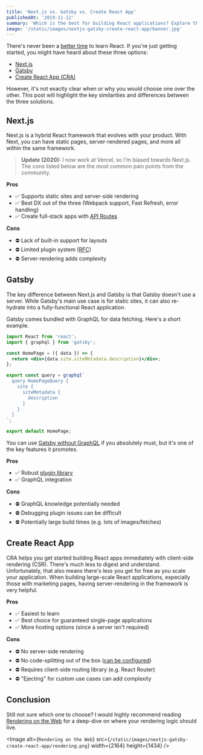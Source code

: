 ```yaml
---
title: 'Next.js vs. Gatsby vs. Create React App'
publishedAt: '2019-11-12'
summary: 'Which is the best for building React applications? Explore the pros and cons for all three options to make the right choice.'
image: '/static/images/nextjs-gatsby-create-react-app/banner.jpg'
---
```


There's never been a [better time](/blog/learn-nextjs) to learn React.
If you're just getting started, you might have heard about these three options:

- [Next.js](https://nextjs.org)
- [Gatsby](https://www.gatsbyjs.org/)
- [Create React App (CRA)](https://create-react-app.dev/)

However, it's not exactly clear when or why you would choose one over the other.
This post will highlight the key similarities and differences between the three solutions.

## Next.js

Next.js is a hybrid React framework that evolves with your product.
With Next, you can have static pages, server-rendered pages, and more all within the same framework.

> **Update (2020):** I now work at Vercel, so I'm biased towards Next.js. The cons listed below are the
> most common pain points from the community.

**Pros**

- ✅ Supports static sites and server-side rendering
- ✅ Best DX out of the three (Webpack support, Fast Refresh, error handling)
- ✅ Create full-stack apps with [API Routes](https://nextjs.org/docs/api-routes/introduction)

**Cons**

- ⛔️ Lack of built-in support for layouts
- ⛔️ Limited plugin system ([RFC](https://github.com/vercel/next.js/issues/9133))
- ⛔️ Server-rendering adds complexity

## Gatsby

The key difference between Next.js and Gatsby is that Gatsby doesn't use a server.
While Gatsby's main use case is for static sites, it can also re-hydrate into a fully-functional React application.

Gatsby comes bundled with GraphQL for data fetching. Here's a short example.

```jsx
import React from 'react';
import { graphql } from 'gatsby';

const HomePage = ({ data }) => {
  return <div>{data.site.siteMetadata.description}</div>;
};

export const query = graphql`
  query HomePageQuery {
    site {
      siteMetadata {
        description
      }
    }
  }
`;

export default HomePage;
```

You can use [Gatsby without GraphQL](https://www.gatsbyjs.org/docs/using-gatsby-without-graphql/) if you absolutely must, but it's one of the key features it promotes.

**Pros**

- ✅ Robust [plugin library](https://www.gatsbyjs.org/plugins/)
- ✅ GraphQL integration

**Cons**

- ⛔️ GraphQL knowledge potentially needed
- ⛔️ Debugging plugin issues can be difficult
- ⛔️ Potentially large build times (e.g. lots of images/fetches)

## Create React App

CRA helps you get started building React apps immediately with client-side rendering (CSR). There's much less to digest and understand.
Unfortunately, that also means there's less you get for free as you scale your application. When building large-scale React applications,
especially those with marketing pages, having server-rendering in the framework is very helpful.

**Pros**

- ✅ Easiest to learn
- ✅ Best choice for guaranteed single-page applications
- ✅ More hosting options (since a server isn't required)

**Cons**

- ⛔️ No server-side rendering
- ⛔️ No code-splitting out of the box ([can be configured](https://create-react-app.dev/docs/code-splitting/))
- ⛔️ Requires client-side routing library (e.g. React Router)
- ⛔️ "Ejecting" for custom use cases can add complexity

## Conclusion

Still not sure which one to choose? I would highly recommend reading [Rendering on the Web](https://developers.google.com/web/updates/2019/02/rendering-on-the-web) for a deep-dive on where your rendering logic should live.

<Image
  alt={`Rendering on the Web`}
  src={`/static/images/nextjs-gatsby-create-react-app/rendering.png`}
  width={2164}
  height={1434}
/>
